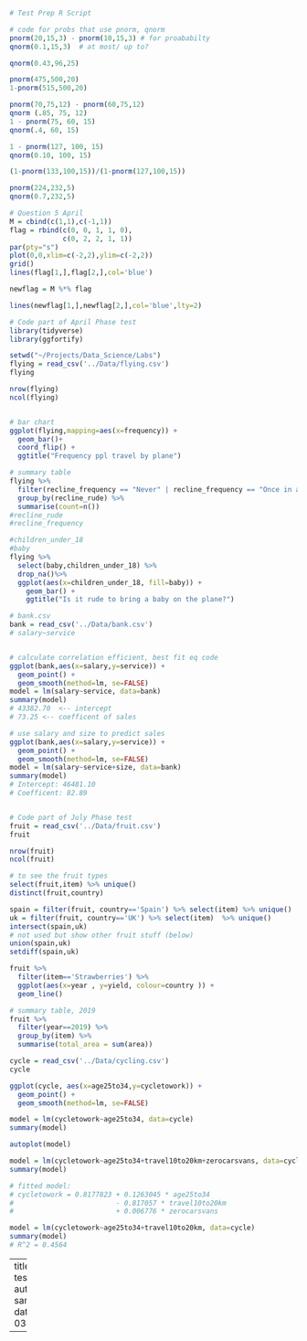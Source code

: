 
```r
# Test Prep R Script

# code for probs that use pnorm, qnorm
pnorm(20,15,3) - pnorm(10,15,3) # for proababilty
qnorm(0.1,15,3)  # at most/ up to?

qnorm(0.43,96,25) 

pnorm(475,500,20)
1-pnorm(515,500,20)

pnorm(70,75,12) - pnorm(60,75,12)
qnorm (.85, 75, 12)
1 - pnorm(75, 60, 15)
qnorm(.4, 60, 15)

1 - pnorm(127, 100, 15)
qnorm(0.10, 100, 15)

(1-pnorm(133,100,15))/(1-pnorm(127,100,15))

pnorm(224,232,5)
qnorm(0.7,232,5)

# Question 5 April 
M = cbind(c(1,1),c(-1,1))
flag = rbind(c(0, 0, 1, 1, 0),
             c(0, 2, 2, 1, 1))
par(pty="s")
plot(0,0,xlim=c(-2,2),ylim=c(-2,2))
grid()
lines(flag[1,],flag[2,],col='blue')

newflag = M %*% flag

lines(newflag[1,],newflag[2,],col='blue',lty=2)

# Code part of April Phase test
library(tidyverse)
library(ggfortify)

setwd("~/Projects/Data_Science/Labs")
flying = read_csv('../Data/flying.csv')
flying

nrow(flying)
ncol(flying)


# bar chart
ggplot(flying,mapping=aes(x=frequency)) +
  geom_bar()+ 
  coord_flip() +
  ggtitle("Frequency ppl travel by plane")

# summary table
flying %>%
  filter(recline_frequency == "Never" | recline_frequency == "Once in a while")%>%
  group_by(recline_rude) %>%
  summarise(count=n())
#recline_rude
#recline_frequency

#children_under_18 
#baby
flying %>%
  select(baby,children_under_18) %>%
  drop_na()%>%
  ggplot(aes(x=children_under_18, fill=baby)) +
    geom_bar() +
    ggtitle("Is it rude to bring a baby on the plane?")

# bank.csv
bank = read_csv('../Data/bank.csv')
# salary~service


# calculate correlation efficient, best fit eq code
ggplot(bank,aes(x=salary,y=service)) +
  geom_point() +
  geom_smooth(method=lm, se=FALSE)
model = lm(salary~service, data=bank)
summary(model)
# 43382.70  <-- intercept
# 73.25 <-- coefficent of sales

# use salary and size to predict sales
ggplot(bank,aes(x=salary,y=service)) +
  geom_point() +
  geom_smooth(method=lm, se=FALSE)
model = lm(salary~service+size, data=bank)
summary(model)
# Intercept: 46481.10
# Coefficent: 82.89


# Code part of July Phase test
fruit = read_csv('../Data/fruit.csv')
fruit

nrow(fruit)
ncol(fruit)

# to see the fruit types
select(fruit,item) %>% unique()
distinct(fruit,country)

spain = filter(fruit, country=='Spain') %>% select(item) %>% unique() 
uk = filter(fruit, country=='UK') %>% select(item)  %>% unique() 
intersect(spain,uk)
# not used but show other fruit stuff (below)
union(spain,uk)
setdiff(spain,uk)

fruit %>%
  filter(item=='Strawberries') %>%
  ggplot(aes(x=year , y=yield, colour=country )) +
  geom_line() 

# summary table, 2019
fruit %>%
  filter(year==2019) %>%
  group_by(item) %>%
  summarise(total_area = sum(area))

cycle = read_csv('../Data/cycling.csv')
cycle

ggplot(cycle, aes(x=age25to34,y=cycletowork)) + 
  geom_point() +
  geom_smooth(method=lm, se=FALSE)

model = lm(cycletowork~age25to34, data=cycle)
summary(model)

autoplot(model)

model = lm(cycletowork~age25to34+travel10to20km+zerocarsvans, data=cycle)
summary(model)

# fitted model:
# cycletowork = 0.8177823 + 0.1263045 * age25to34
#                         - 0.817057 * travel10to20km
#                         + 0.006776 * zerocarsvans

model = lm(cycletowork~age25to34+travel10to20km, data=cycle)
summary(model)
# R^2 = 0.4564
```



---
title: testPrepScript.R
author: samuelsandoval
date: '2022-03-31'

---
